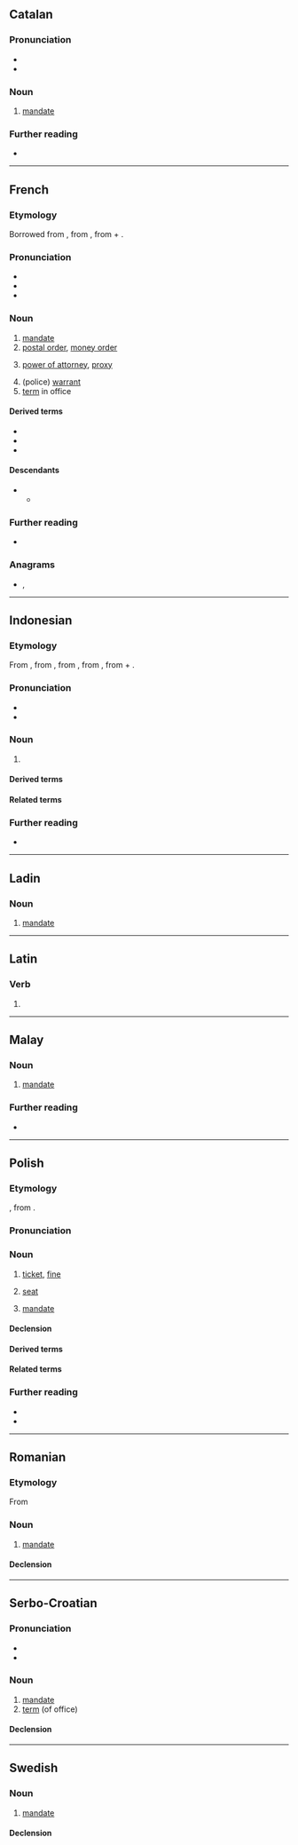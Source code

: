 {{also|Mandat|mandát|mandât}}

==Catalan==

===Pronunciation===
* {{ca-IPA}}
* {{rhymes|ca|at|s=2}}

===Noun===
{{ca-noun|m}}

# [[mandate]]

===Further reading===
* {{R:IEC2}}

----

==French==

===Etymology===
Borrowed from {{bor|fr|la|mandātum}}, from {{m|la|mandō||put in one's hands, command}}, from {{der|fr|ine-pro|*man-||hand}} + {{m|ine-pro|*dʰeh₁-||put}}.

===Pronunciation===
* {{fr-IPA}}
* {{audio|fr|Fr-mandat.ogg|audio}}
* {{hyph|fr|man|dat}}

===Noun===
{{fr-noun|m}}

# [[mandate]]
# [[postal order]], [[money order]]
# {{lb|fr|legal}} [[power of attorney]], [[proxy]]
# (police) [[warrant]]
# [[term]] in office

====Derived terms====
* {{l|fr|cumul des mandats}}
* {{l|fr|mandat d'arrêt}}
* {{l|fr|mandat de perquisition}}

====Descendants====
* {{desc|ota|ماندا|tr=manda|bor=1}}
** {{desc|tr|manda}}

===Further reading===
* {{R:TLFi}}

===Anagrams===
* {{l|fr|damant}}, {{l|fr|damnât}}

----

==Indonesian==
{{wikipedia||lang=id}}

===Etymology===
From {{bor|id|nl|mandaat}}, from {{der|id|fr|mandat}}, from {{der|id|la|mandātum}}, from {{m|la|mandō||put in one's hands, command}}, from {{der|id|ine-pro|*man-||hand}} + {{m|ine-pro|*dʰeh₁-||put}}.

===Pronunciation===
* {{IPA|id|[ˈmandat̚]}}
* {{hyphenation|id|man|dat}}

===Noun===
{{id-noun|head=|pl=-}}

# {{l|en|mandate}}

====Derived terms====
{{der4|id|
| memandati
|}}

====Related terms====
{{rel4|id|
| mandataris
|}}

===Further reading===
* {{R:KBBI Daring}}

----

==Ladin==

===Noun===
{{lld-noun|m|mandac}}

# [[mandate]]

----

==Latin==

===Verb===
{{la-verb-form|mandat}}

# {{inflection of|la|mandō||3|s|pres|actv|ind}}

----

==Malay==

===Noun===
{{ms-noun|j=مندت}}

# [[mandate]]

===Further reading===
* {{R:PRPM}}

----

==Polish==
{{wp|lang=pl}}

===Etymology===
{{bor+|pl|de|Mandat}}, from {{der|pl|la|mandātum}}.

===Pronunciation===
{{pl-p|a=Pl-mandat.ogg}}

===Noun===
{{pl-noun|m-in|dim=mandacik}}

# {{lb|pl|law}} [[ticket]], [[fine]] {{gl|document prepared by the police compelling the recipient to pay a fine for a misdemeanor or a traffic violation}}
#: {{ux|pl|Właśnie dostałem '''mandat''' za złe parkowanie.|I've just received a bad parking '''ticket'''.}}
# {{lb|pl|politics}} [[seat]] {{gl|membership in an elected representative body, such as the parliament}}
#: {{ux|pl|W ostatnich wyborach nasza partia zdobyła dwadzieścia '''mandatów'''.|In the last election our party won twenty '''seats'''.}}
# {{lb|pl|politics|rare|singular only}} [[mandate]] {{gl|authority granted by the electorate}}
#: {{ux|pl|Rząd otrzymał silny '''mandat''' do zreformowania systemu opieki zdrowotnej.|The government has received a strong '''mandate''' to reform the healthcare system.}}

====Declension====
{{pl-decl-noun-m-in}}

====Derived terms====
{{col3|pl|title=nouns|mandatariusz|mandatariuszka}}
{{col3|pl|title=adjective|mandatowy}}

====Related terms====
{{col3|pl|title=adjective|mandatariuszowski}}

===Further reading===
* {{R:pl:WSJP}}
* {{R:pl:PWN}}

----

==Romanian==

===Etymology===
From {{bor|ro|fr|mandat}}

===Noun===
{{ro-noun|n|mandate}}

# [[mandate]]

====Declension====
{{ro-noun-n}}

----

==Serbo-Croatian==

===Pronunciation===
* {{IPA|sh|/mǎndaːt/}}
* {{hyph|sh|man|dat}}

===Noun===
{{sh-noun|g=m|head=màndāt}}

# [[mandate]]
# [[term]] (of office)

====Declension====
{{sh-decl-noun
|màndāt|mandati
|mandáta|mandata
|mandatu|mandatima
|mandat|mandate
|mandate|mandati
|mandatu|mandatima
|mandatom|mandatima}}

----

==Swedish==

===Noun===
{{sv-noun|n}}

# [[mandate]]

====Declension====
{{sv-infl-noun-n-zero}}